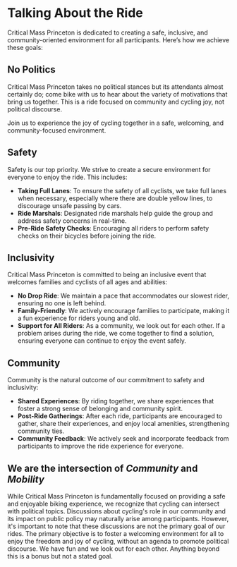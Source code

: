 # Talking About the Ride

Critical Mass Princeton is dedicated to creating a safe, inclusive, and community-oriented environment for all participants. Here’s how we achieve these goals:



## No Politics

Critical Mass Princeton takes no political stances but its attendants almost 
certainly do; come bike with us to hear about the variety of motivations that 
bring us together. This is a ride focused on community and cycling joy, not 
political discourse.

Join us to experience the joy of cycling together in a safe, welcoming, and 
community-focused environment.


## Safety

Safety is our top priority. We strive to create a secure environment for everyone to enjoy the ride. This includes:

- **Taking Full Lanes**: To ensure the safety of all cyclists, we take full 
lanes when necessary, especially where there are double yellow lines, to 
discourage unsafe passing by cars.
- **Ride Marshals**: Designated ride marshals help guide the group and address 
safety concerns in real-time.
- **Pre-Ride Safety Checks**: Encouraging all riders to perform safety checks 
on their bicycles before joining the ride.

## Inclusivity

Critical Mass Princeton is committed to being an inclusive event that welcomes families and cyclists of all ages and abilities:

- **No Drop Ride**: We maintain a pace that accommodates our slowest rider, 
ensuring no one is left behind.
- **Family-Friendly**: We actively encourage families to participate, making 
it a fun experience for riders young and old.
- **Support for All Riders**: As a community, we look out for each other. 
If a problem arises during the ride, we come together to find a solution, 
ensuring everyone can continue to enjoy the event safely.

## Community

Community is the natural outcome of our commitment to safety and inclusivity:

- **Shared Experiences**: By riding together, we share experiences that foster 
a strong sense of belonging and community spirit.
- **Post-Ride Gatherings**: After each ride, participants are encouraged to 
gather, share their experiences, and enjoy local amenities, strengthening community ties.
- **Community Feedback**: We actively seek and incorporate feedback from 
participants to improve the ride experience for everyone.

## We are the intersection of <b><i>Community</i></b> and <b><i>Mobility</i></b>

While Critical Mass Princeton is fundamentally focused on providing a safe 
and enjoyable biking experience, we recognize that cycling can intersect 
with political topics. Discussions about cycling's role in our community 
and its impact on public policy may naturally arise among participants. 
However, it's important to note that these discussions are not the primary 
goal of our rides. The primary objective is to foster a welcoming environment 
for all to enjoy the freedom and joy of cycling, without an agenda to 
promote political discourse. We have fun and we look out for each other. 
Anything beyond this is a bonus but not a stated goal.

